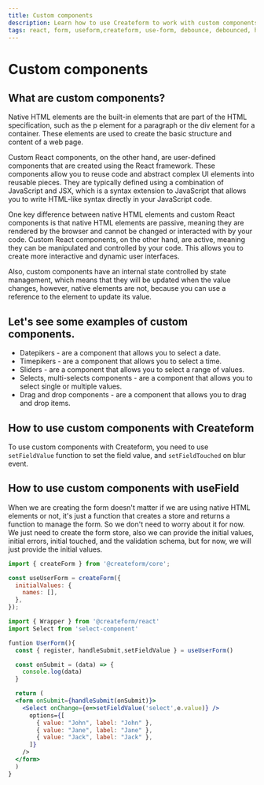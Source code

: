 ```yaml
---
title: Custom components
description: Learn how to use Createform to work with custom components.
tags: react, form, useform,createform, use-form, debounce, debounced, hook, react-select, select
---
```


# Custom components

## What are custom components?

Native HTML elements are the built-in elements that are part of the HTML specification, such as the p element for a paragraph or the div element for a container. These elements are used to create the basic structure and content of a web page.

Custom React components, on the other hand, are user-defined components that are created using the React framework. These components allow you to reuse code and abstract complex UI elements into reusable pieces. They are typically defined using a combination of JavaScript and JSX, which is a syntax extension to JavaScript that allows you to write HTML-like syntax directly in your JavaScript code.

One key difference between native HTML elements and custom React components is that native HTML elements are passive, meaning they are rendered by the browser and cannot be changed or interacted with by your code. Custom React components, on the other hand, are active, meaning they can be manipulated and controlled by your code. This allows you to create more interactive and dynamic user interfaces.

Also, custom components have an internal state controlled by state management, which means that they will be updated when the value changes, however, native elements are not, because you can use a reference to the element to update its value.

## Let's see some examples of custom components.

- Datepikers - are a component that allows you to select a date.
- Timepikers - are a component that allows you to select a time.
- Sliders - are a component that allows you to select a range of values.
- Selects, multi-selects components - are a component that allows you to select single or multiple values.
- Drag and drop components - are a component that allows you to drag and drop items.

## How to use custom components with Createform

To use custom components with Createform, you need to use `setFieldValue` function to set the field value, and `setFieldTouched` on blur event.

## How to use custom components with useField

When we are creating the form doesn't matter if we are using native HTML elements or not, it's just a function that creates a store and returns a function to manage the form. So we don't need to worry about it for now. We just need to create the form store, also we can provide the initial values, initial errors, initial touched, and the validation schema, but for now, we will just provide the initial values.

```javascript
import { createForm } from '@createform/core';

const useUserForm = createForm({
  initialValues: {
    names: [],
  },
});
```

```jsx
import { Wrapper } from '@createform/react'
import Select from 'select-component'

funtion UserForm(){
  const { register, handleSubmit,setFieldValue } = useUserForm()

  const onSubmit = (data) => {
    console.log(data)
  }

  return (
  <form onSubmit={handleSubmit(onSubmit)}>
    <Select onChange={e=>setFieldValue('select',e.value)} />
      options={[
        { value: "John", label: "John" },
        { value: "Jane", label: "Jane" },
        { value: "Jack", label: "Jack" },
      ]}
    />
  </form>
  )
}
```
